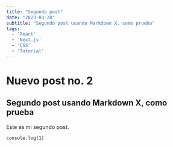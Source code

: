 ```yaml
---
title: "Segundo post"
date: "2023-03-28"
subtitle: "Segundo post usando Markdown X, como prueba"
tags:
  - 'React'
  - 'Next.js'
  - 'CSS'
  - 'Tutorial'
---
```


# Nuevo post no. 2
## Segundo post usando Markdown X, como prueba

Este es mi segundo post.

```js:index.js"
console.log(1)
```